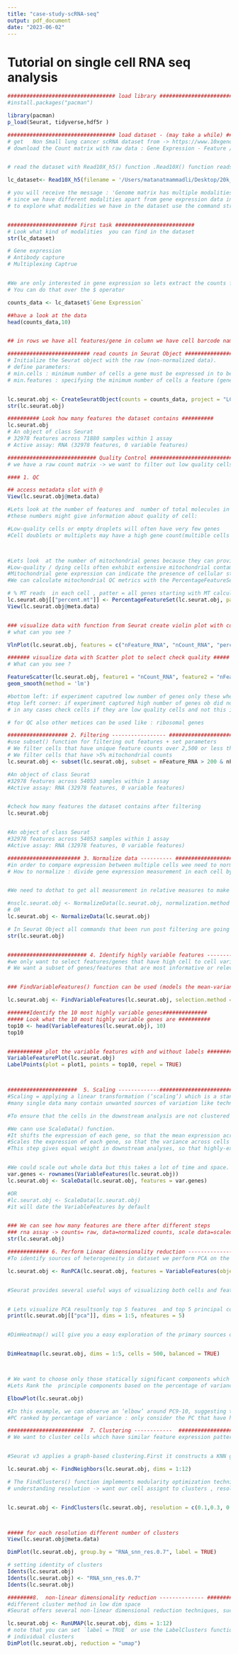 ```yaml
---
title: "case-study-scRNA-seq"
output: pdf_document
date: "2023-06-02"
---
```



# Tutorial on single cell RNA seq analysis 

```r


################################## load library ######################################
#install.packages("pacman")

library(pacman)
p_load(Seurat, tidyverse,hdf5r )


```

```R
################################## load dataset - (may take a while) ###########################
# get   Non Small lung cancer scRNA dataset from -> https://www.10xgenomics.com/resources/datasets/20k-mixture-of-nsclc-dtcs-from-7-donors-3-v3-1-with-intronic-reads-3-1-standard
# download the Count matrix with raw data : Gene Expression - Feature / cell matrix HDF5 (raw)


# read the dataset with Read10X_h5() function .Read10X() function reads in the output of the cellranger pipeline from 10X, returning a unique molecular identified (UMI) count matrix. 

lc_dataset<- Read10X_h5(filename = '/Users/matanatmammadli/Desktop/20k_NSCLC_DTC_3p_nextgem_intron_Multiplex_count_raw_feature_bc_matrix.h5')

# you will receive the message : 'Genome matrix has multiple modalities, returning a list of matrices for this genome'
# since we have different modalities apart from gene expression data in this dataset 
# to explore what modalities we have in the dataset use the command str() 


###################### First task #########################
# Look what kind of modalities  you can find in the dataset 
str(lc_dataset)

# Gene expression 
# Antibody capture 
# Multiplexing Captrue 


#We are only interested in gene expression so lets extract the counts for the gene expression 
# You can do that over the $ operator 

counts_data <- lc_dataset$`Gene Expression`

##have a look at the data 
head(counts_data,10)


## in rows we have all features/gene in column we have cell barcode names -> it is a sparse matrix(data structure to store gene expression data for single cell data )


```


```R
########################## read counts in Seurat Object #########################
# Initialize the Seurat object with the raw (non-normalized data).
# define parameters: 
# min.cells : minimum number of cells a gene must be expressed in to be included in the Seurat object. 
# min.features : specifying the minimum number of cells a feature (gene) must be detected in to be included in the Seurat object


lc.seurat.obj <- CreateSeuratObject(counts = counts_data, project = "LC", min.cells = 3, min.features = 200)
str(lc.seurat.obj)

########## Look how many features the dataset contains ##########
lc.seurat.obj
# An object of class Seurat 
# 32978 features across 71880 samples within 1 assay 
# Active assay: RNA (32978 features, 0 variable features)

```

```R
############################ Quality Control #############################
# we have a raw count matrix -> we want to filter out low quality cells 

#### 1. QC

## access metadata slot with @
View(lc.seurat.obj@meta.data)

#Lets look at the number of features and  number of total molecules in cell 
#these numbers might give information about quality of cell: 

#Low-quality cells or empty droplets will often have very few genes
#Cell doublets or multiplets may have a high gene count(multible cells sequenced together but labeled as single cell)



#Lets look  at the number of mitochondrial genes because they can provide insights into the overall health and quality of the cells being analyzed
#Low-quality / dying cells often exhibit extensive mitochondrial contamination
#Mitochondrial gene expression can indicate the presence of cellular stress or damage.
#We can calculate mitochondrial QC metrics with the PercentageFeatureSet() function, which calculates the percentage of counts originating from a set of features

# % MT reads  in each cell , patter = all genes starting with MT calculate  and add to metadata
lc.seurat.obj[["percent.mt"]] <- PercentageFeatureSet(lc.seurat.obj, pattern = "^MT-")
View(lc.seurat.obj@meta.data)


### visualize data with function from Seurat create violin plot with column from meta data  ####
# what can you see ? 

VlnPlot(lc.seurat.obj, features = c("nFeature_RNA", "nCount_RNA", "percent.mt"), ncol = 3,col = c("red", "blue", "green"))

####### visualize data with Scatter plot to select check quality #####
# What can you see ? 

FeatureScatter(lc.seurat.obj, feature1 = "nCount_RNA", feature2 = "nFeature_RNA") +
geom_smooth(method = 'lm')

#bottom left: if experiment caputred low number of genes only these where sequences over and over again and hence you see higher number of transkripts counts there 
#top left corner: if experiment captured high number of genes ob did not sequenced deep enough 
# in any cases check cells if they are low quality cells and not this is not caused due sequencing error or artifacts 

# for QC also other metices can be used like : ribosomal genes 
```



```R

################### 2. Filtering ----------------- #############################
#use subset() function for filtering out features + set parameters 
# We filter cells that have unique feature counts over 2,500 or less than 200
# We filter cells that have >5% mitochondrial counts
lc.seurat.obj <- subset(lc.seurat.obj, subset = nFeature_RNA > 200 & nFeature_RNA < 2500 &                         percent.mt < 5)

#An object of class Seurat 
#32978 features across 54053 samples within 1 assay 
#Active assay: RNA (32978 features, 0 variable features)


#check how many features the dataset contains after filtering 
lc.seurat.obj


#An object of class Seurat 
#32978 features across 54053 samples within 1 assay 
#Active assay: RNA (32978 features, 0 variable features)
```

```R

####################### 3. Normalize data ---------- #########################
#in order to compare expression between multiple cells wee need to normalize data
# How to normalize : divide gene expression measurement in each cell by total expression , * multiplied by scaling factor and then log transfrom it 


#We need to dothat to get all measurement in relative measures to make comparisons across different cells

#nsclc.seurat.obj <- NormalizeData(lc.seurat.obj, normalization.method = "LogNormalize", scale.factor = 10000)
# OR 
lc.seurat.obj <- NormalizeData(lc.seurat.obj)

# In Seurat Object all commands that been run post filtering are going to be saved in your object under Commands
str(lc.seurat.obj)



```

```R

######################### 4. Identify highly variable features -------------- ##############################
#we only want to select features/genes that have high cell to cell variation  (i.e, they are highly expressed in some cells, and lowly expressed in others). It was found that focusing on these genes in downstream analysis helps to highlight biological signal in single-cell datasets.
# We want a subset of genes/features that are most informative or relevant for downstream analyses.


### FindVariableFeatures() function can be used (models the mean-variance relationship inherent in single-cell data). By default 2,000 features are returned per dataset. These can be used in downstream analysis, like PCA.

lc.seurat.obj <- FindVariableFeatures(lc.seurat.obj, selection.method = "vst", nfeatures = 2000)

#######Identify the 10 most highly variable genes##############
##### Look what the 10 most highly variable genes are ##########
top10 <- head(VariableFeatures(lc.seurat.obj), 10)
top10


########### plot the variable features with and without labels ##############
VariableFeaturePlot(lc.seurat.obj)
LabelPoints(plot = plot1, points = top10, repel = TRUE)




```




```R

######################  5. Scaling -------------#################################
#Scaling = applying a linear transformation (‘scaling’) which is a standard pre-processing step prior to dimensional reduction techniques like PCA
#many single data many contain unwanted sources of variation like technical noise(batch effects) OR BIOLOAGICAL SOURCES (cell cycle differences) 

#To ensure that the cells in the downstream analysis are not clustered based on this type of variation, but on current biological similarities of effects, the data must be scaled.

#We cann use ScaleData() function. 
#It shifts the expression of each gene, so that the mean expression across cells is 0 
#Scales the expression of each gene, so that the variance across cells is 1
#This step gives equal weight in downstream analyses, so that highly-expressed genes do not dominate


#We could scale out whole data but this takes a lot of time and space. For only need the scaled data for our Downstream analysis so we can only to perform  the scaling on the previously identified variable features
var.genes <- rownames(VariableFeatures(lc.seurat.obj))
lc.seurat.obj <- ScaleData(lc.seurat.obj, features = var.genes)

#OR 
#lc.seurat.obj <- ScaleData(lc.seurat.obj)
#it will date the VariableFeatures by default 


### We can see how many features are there after different steps
### rna assay -> counts= raw, data=normalized counts, scale data=scaled data 
str(lc.seurat.obj)

```

```R


############# 6. Perform Linear dimensionality reduction -------------- ###########
#To identify sources of heterogeneity in dataset we perform PCA on the scaled data.

lc.seurat.obj <- RunPCA(lc.seurat.obj, features = VariableFeatures(object = lc.seurat.obj))


#Seurat provides several useful ways of visualizing both cells and features that define the PCA, including VizDimReduction(), DimPlot(), and DimHeatmap()


# Lets visualize PCA resultsonly top 5 features  and top 5 principal components 
print(lc.seurat.obj[["pca"]], dims = 1:5, nfeatures = 5)


#DimHeatmap() will give you a easy exploration of the primary sources of heterogeneity in a dataset, and can be useful when trying to decide which PCs to include for further downstream analyses. Both cells and features are ordered according to their PCA scores.


DimHeatmap(lc.seurat.obj, dims = 1:5, cells = 500, balanced = TRUE)



# We want to choose only those statically significant components which capture the majority for signal in down stream analysis 
#Lets Rank the  principle components based on the percentage of variance explained by each one  with (ElbowPlot() function).

ElbowPlot(lc.seurat.obj)

#In this example, we can observe an ‘elbow’ around PC9-10, suggesting that the majority of true signal is captured in the first 10 PCs.
#PC ranked by percantage of variance : only consider the PC that have higher percent of variance , after elbow not much varince gets explained 

```




```R

########################  7. Clustering ------------  ######################################
# We want to cluster cells which have similar feature expression pattern , dims = pc 


#Seurat v3 applies a graph-based clustering.First it constructs a KNN graph based on the euclidean distance in PCA space, and refine the edge weights between any two cells based on the shared overlap in their local neighborhoods (Jaccard similarity). This step is performed using the FindNeighbors() function. As a input it takes the first XX PCs

lc.seurat.obj <- FindNeighbors(lc.seurat.obj, dims = 1:12)

# The FindClusters() function implements modularity optimization techniques procedure, and contains a resolution parameter that sets the ‘granularity’ of the downstream clustering, with increased values leading to a greater number of clusters. 
# understanding resolution -> want our cell assignt to clusters , resolution oof clusters ,


lc.seurat.obj <- FindClusters(lc.seurat.obj, resolution = c(0.1,0.3, 0.5, 0.7, 1))



##### for each resolution different number of clusters 
View(lc.seurat.obj@meta.data)

DimPlot(lc.seurat.obj, group.by = "RNA_snn_res.0.7", label = TRUE)

# setting identity of clusters
Idents(lc.seurat.obj)
Idents(lc.seurat.obj) <- "RNA_snn_res.0.7"
Idents(lc.seurat.obj)


```

```R
########8.  non-linear dimensionality reduction -------------- ################
#different cluster method in low dim space 
#Seurat offers several non-linear dimensional reduction techniques, such as tSNE and UMAP, to visualize and explore these datasets. The goal of these algorithms is to learn the underlying manifold of the data in order to place similar cells together in low-dimensional space. Cells within the graph-based clusters determined above should co-localize on these dimension reduction plots. 

lc.seurat.obj <- RunUMAP(lc.seurat.obj, dims = 1:12)
# note that you can set `label = TRUE` or use the LabelClusters function to help label
# individual clusters
DimPlot(lc.seurat.obj, reduction = "umap")


```


